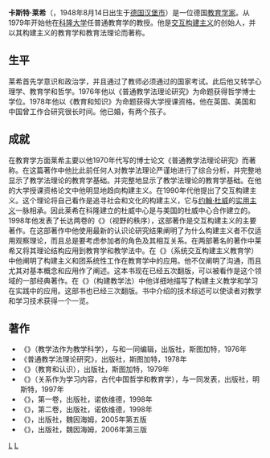 '''卡斯特·莱希'''（{{lang|de|Kersten Reich}}，1948年8月14日出生于[[德国|德国]][[汉堡市|汉堡市]]）是一位德国[[教育学家|教育学家]]。从1979年开始他在[[科隆大学|科隆大学]]任普通教育学的教授。他是[[交互构建主义|交互构建主义]]的创始人，并以其构建主义的教育学和教育法理论而著称。

==生平==
莱希首先学意识和政治学，并且通过了教师必须通过的国家考试。此后他又转学心理学、教育学和哲学。1976年他以《普通教学法理论研究》为命题获得哲学博士学位。1978年他以《教育和知识》为命题获得大学授课资格。他在英国、美国和中国曾工作合研究很长时间。他已婚，有两个孩子。

==成就==
在教育学方面莱希主要以他1970年代写的博士论文《普通教学法理论研究》而著称。在这篇著作中他比此前任何人对教学法理论严谨地进行了综合分析，并完整地显示了教学法理论的教育学基础。并完整地显示了教学法理论的教育学基础。在他的大学授课资格论文中他明显地趋向构建主义。在1990年代他提出了交互构建主义。这个理论将自己看作是追寻社会和文化的构建主义，它与[[约翰·杜威|约翰·杜威]]的[[实用主义|实用主义]]一脉相承。因此莱希在科隆建立的杜威中心是与美国的杜威中心合作建立的。1998年他发表了长达两卷的《{{lang|de|Die Ordnung der Blicke}}》（视野的秩序），这部著作是交互构建主义的主要著作。在这部著作中他使用最新的认识论研究结果阐明了为什么构建主义者不仅适用观察理论，而且总是要考虑参加者的角色及其相互关系。在两部著名的著作中莱希又将其理论结构应用到教育学和教学法中。在《{{lang|de|Systemisch-konstruktivistische Pädagogik}}》（系统交互构建主义教育学）中他阐明了构建主义和团系统性工作在教育学中的应用。他不仅阐明了沟通，而且尤其对基本概念和应用作了阐述。这本书现在已经五次翻版，可以被看作是这个领域的一部经典著作。在《{{lang|de|Konstruktivistischen Didaktik}}》（构建教学法）中他详细地描写了构建主义教学和学习在实践中的应用。这部书也已经三次翻版。书中介绍的技术综述可以使读者对教学和学习技术获得一个一览。

==著作==
*《{{lang|de|Didaktik als Unterrichtswissenschaft}}》（教学法作为教学科学），与{{lang|de|Helga Thomas}}和{{lang|de|Paul Heimann}}一同编辑，{{lang|de|Klett}}出版社，斯图加特，1976年
*《普通教学法理论研究》，{{lang|de|Klett}}出版社，斯图加特，1978年
*《{{lang|de|Erziehung und Erkenntnis}}》（教育和认识），{{lang|de|Klett-Cotta}}出版社，斯图加特，1979年
*《{{lang|de|Beziehungen als Lebensform. Philosophie und Pädagogik im alten China}}》（关系作为学习内容，古代中国哲学和教育学），与{{lang|en|Y. Wei}}一同发表，{{lang|de|Waxmann}}出版社，明斯特，1997年
*《{{lang|de|Die Ordnung der Blicke}}》，第一卷，{{lang|de|Luchterhand/Beltz}}出版社，诺依维德，1998年
*《{{lang|de|Die Ordnung der Blicke}}》，第二卷，{{lang|de|Luchterhand/Beltz}}出版社，诺依维德，1998年
*《{{lang|de|Systemisch-konstruktivistische Pädagogik}}》，{{lang|de|Beltz}}出版社，魏因海姆，2005年第五版
*《{{lang|de|Konstruktivistischen Didaktik}}》，{{lang|de|Beltz}}出版社，魏因海姆，2006年第三版

[[Category:1948年出生|L]]
[[Category:德国教育学家|L]]
